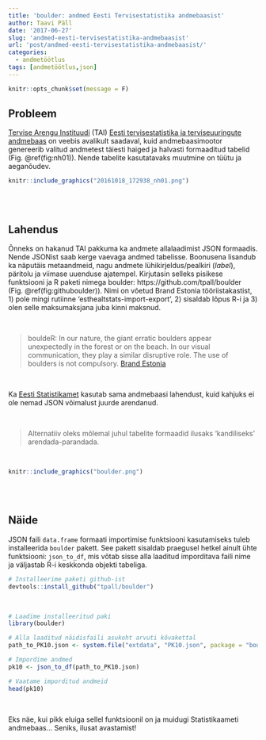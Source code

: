 ```yaml
---
title: 'boulder: andmed Eesti Tervisestatistika andmebaasist'
author: Taavi Päll
date: '2017-06-27'
slug: 'andmed-eesti-tervisestatistika-andmebaasist'
url: 'post/andmed-eesti-tervisestatistika-andmebaasist/'
categories:
  - andmetöötlus
tags: [andmetöötlus,json]
---
```


```r
knitr::opts_chunk$set(message = F)
```

## Probleem
[Tervise Arengu Instituudi](http://www.tai.ee/et/) (TAI) [Eesti tervisestatistika ja terviseuuringute andmebaas](http://pxweb.tai.ee/PXWeb2015/index.html) on veebis avalikult saadaval, kuid andmebaasimootor genereerib valitud andmetest täiesti haiged ja halvasti formaaditud tabelid (Fig. \@ref(fig:nh01)). 
Nende tabelite kasutatavaks muutmine on tüütu ja aeganõudev. 

```r
knitr::include_graphics("20161018_172938_nh01.png")
```

 <br/><br/>

## Lahendus
Õnneks on hakanud TAI pakkuma ka andmete allalaadimist JSON formaadis. 
Nende JSONist saab kerge vaevaga andmed tabelisse. 
Boonusena lisandub ka näputäis metaandmeid, nagu andmete lühikirjeldus/pealkiri (_label_), päritolu ja viimase uuenduse ajatempel. 
Kirjutasin selleks pisikese funktsiooni ja R paketi nimega boulder: https://github.com/tpall/boulder (Fig. \@ref(fig:githuboulder)).
Nimi on võetud Brand Estonia tööriistakastist, 1) pole mingi rutiinne 'esthealtstats-import-export', 2) sisaldab lõpus R-i ja 3) olen selle maksumaksjana juba kinni maksnud.

<br/>

> bouldeR: In our nature, the giant erratic boulders appear unexpectedly in the forest or on the beach. In our visual communication, they play a similar disruptive role. The use of boulders is not compulsory. [Brand Estonia](https://brand.estonia.ee/design/boulders/)

<br/>

Ka [Eesti Statistikamet](http://pub.stat.ee/px-web.2001/dialog/statfile2.asp) kasutab sama andmebaasi lahendust, kuid kahjuks ei ole nemad JSON võimalust juurde arendanud.

<br/>

> Alternatiiv oleks mõlemal juhul tabelite formaadid ilusaks 'kandiliseks' arendada-parandada.

<br/>

```r
knitr::include_graphics("boulder.png")
```

<br/><br/>

## Näide
JSON faili `data.frame` formaati importimise funktsiooni kasutamiseks tuleb installeerida `boulder` pakett. 
See pakett sisaldab praegusel hetkel ainult ühte funktsiooni: `json_to_df`, mis võtab sisse alla laaditud imporditava faili nime ja väljastab R-i keskkonda objekti tabeliga.
```r
# Installeerime paketi github-ist
devtools::install_github("tpall/boulder")
```

<br/>

```r
# Laadime installeeritud paki
library(boulder)

# Alla laaditud näidisfaili asukoht arvuti kõvakettal
path_to_PK10.json <- system.file("extdata", "PK10.json", package = "boulder", mustWork = TRUE)

# Impordime andmed
pk10 <- json_to_df(path_to_PK10.json)

# Vaatame imporditud andmeid
head(pk10)
```

<br/>

Eks näe, kui pikk eluiga sellel funktsioonil on ja muidugi Statistikaameti andmebaas... 
Seniks, ilusat avastamist!

<br/><br/>

